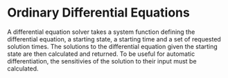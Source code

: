# Ordinary Differential Equations

A differential equation solver takes a system function defining the
differential equation, a starting state, a starting time and a set of
requested solution times.  The solutions to the differential equation
given the starting state are then calculated and returned.  To be
useful for automatic differentiation, the sensitivies of the solution
to their input must be calculated.
